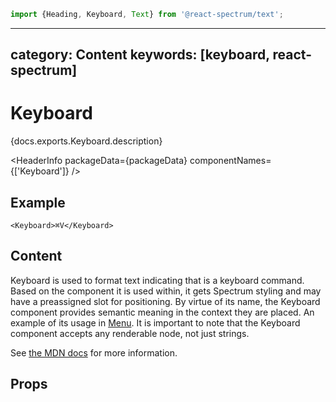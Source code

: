 <!-- Copyright 2020 Adobe. All rights reserved.
This file is licensed to you under the Apache License, Version 2.0 (the "License");
you may not use this file except in compliance with the License. You may obtain a copy
of the License at http://www.apache.org/licenses/LICENSE-2.0
Unless required by applicable law or agreed to in writing, software distributed under
the License is distributed on an "AS IS" BASIS, WITHOUT WARRANTIES OR REPRESENTATIONS
OF ANY KIND, either express or implied. See the License for the specific language
governing permissions and limitations under the License. -->



```jsx import
import {Heading, Keyboard, Text} from '@react-spectrum/text';
```

---
category: Content
keywords: [keyboard, react-spectrum]
---

# Keyboard

<p>{docs.exports.Keyboard.description}</p>

<HeaderInfo
  packageData={packageData}
  componentNames={['Keyboard']} />

## Example

```tsx example
<Keyboard>⌘V</Keyboard>
```

## Content

Keyboard is used to format text indicating that is a keyboard
command. Based on the component it is used within, it gets Spectrum styling
and may have a preassigned slot for positioning. By virtue of its name, the
Keyboard component provides semantic meaning in the context they are placed.
An example of its usage in [Menu](MenuTrigger.html#complex-menu-items).
It is important to note that the Keyboard component accepts any renderable
node, not just strings.

See [the MDN docs](https://developer.mozilla.org/en-US/docs/Web/HTML/Element/kbd) for more information.

## Props

<PropTable component={docs.exports.Keyboard} links={docs.links} />
